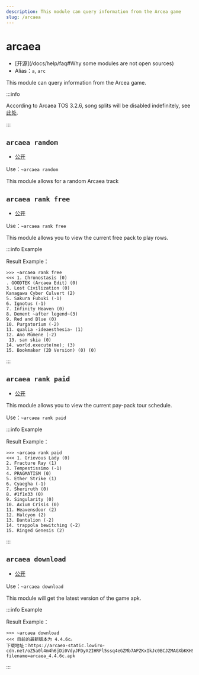 ```yaml
---
description: This module can query information from the Arcea game
slug: /arcaea
---
```


# arcaea

-   [开源]\(/docs/help/faq#Why some modules are not open sources)
-   Alias：`a`, `arc`

This module can query information from the Arcea game.

:::info

According to Arcaea TOS 3.2.6, song splits will be disabled indefinitely, see[此处](https://arcaea.lowiro.com/en/terms_of_service).

:::

## `arcaea random`

-   [公开](permissions)

Use：`~arcaea random`

This module allows for a random Arcaea track

## `arcaea rank free`

-   [公开](permissions)

Use：`~arcaea rank free`

This module allows you to view the current free pack to play rows.

:::info Example

Result Example：

```
>>> ~arcaea rank free
<<< 1. Chronostasis (0)
. GOODTEK (Arcaea Edit) (0)
3. Lost Civilization (0)
Kanagawa Cyber Culvert (2)
5. Sakura Fubuki (-1)
6. Ignotus (-1)
7. Infinity Heaven (0)
8. Dement ~after legend~(3)
9. Red and Blue (0)
10. Purgatorium (-2)
11. qualia -ideaesthesia- (1)
12. Ano Mümene (-2) 
 13. san skia (0)
14. world.execute(me); (3)
15. Bookmaker (2D Version) (0) (0)
```

:::

## `arcaea rank paid`

-   [公开](permissions)

This module allows you to view the current pay-pack tour schedule.

Use：`~arcaea rank paid`

:::info Example

Result Example：

```
>>> ~arcaea rank paid
<<< 1. Grievous Lady (0)
2. Fracture Ray (1)
3. Tempestissimo (-1)
4. PRAGMATISM (0)
5. Ether Strike (1)
6. Cyaegha (-1)
7. Sheriruth (0)
8. #1f1e33 (0)
9. Singularity (0)
10. Axium Crisis (0)
11. Heavensdoor (2)
12. Halcyon (2)
13. Dantalion (-2)
14. trappola bewitching (-2)
15. Ringed Genesis (2)
```

:::

## `arcaea download`

-   [公开](permissions)

Use：`~arcaea download`

This module will get the latest version of the game apk.

:::info Example

Result Example：

```
>>> ~arcaea download
<<< 目前的最新版本为 4.4.6c。
下载地址：https://arcaea-static.lowiro-cdn.net/oZ5a0l4m4h6jDi0VdyJFDyX2IHRFl5ssq4eGZMb7APZKxIkJc0BCJZMAGXbKKHS5Lup4TJYMZ%2Fe5DWJU%2BHhroRcMFJ%2BcuF%2BxurrmpW%2BnNg%2Ffcnc%2FNVj6kavkjjN5E9XeW7hcJ8bmDSNEZk8%3D?filename=arcaea_4.4.6c.apk
```

:::
